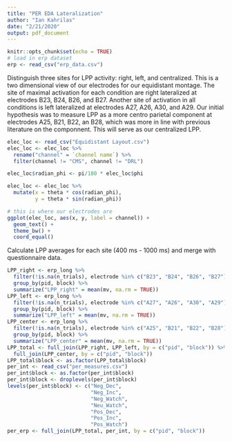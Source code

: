```yaml
---
title: "PER EDA Lateralization"
author: "Ian Kahrilas"
date: "2/21/2020"
output: pdf_document
---
```


```r
knitr::opts_chunk$set(echo = TRUE)
# load in erp dataset
erp <- read_csv("erp_data.csv")
```

Distinguish three sites for LPP activity: right, left, and centralized. This is a two dimensional view of our electrodes for our equidistant montage. The site of maximal activation for each condition are right lateralized at electrodes B23, B24, B26, and B27. Another site of activation in all conditions is left lateralized at electrodes A27, A26, A30, and A29. Our initial hypothesis was to measure LPP as a more centro parietal component at electrodes A25, B21, B22, an B28, which was more in line with previous literature on the componnent. This will serve as our centralized LPP.

```r
elec_loc <- read_csv("Equidistant Layout.csv")
elec_loc <- elec_loc %>%
  rename("channel" = `channel name`) %>%
  filter(channel != "CMS", channel != "DRL")

elec_loc$radian_phi <- pi/180 * elec_loc$phi

elec_loc <- elec_loc %>%
  mutate(x = theta * cos(radian_phi),
         y = theta * sin(radian_phi))

# this is where our electrodes are
ggplot(elec_loc, aes(x, y, label = channel)) +
  geom_text() +
  theme_bw() +
  coord_equal()
```

Calculate LPP averages for each site (400 ms - 1000 ms) and merge with questionnaire data.
```r
LPP_right <- erp_long %>%
  filter(!is.na(n_trials), electrode %in% c("B23", "B24", "B26", "B27"), between(ms, 400, 1000)) %>%
  group_by(pid, block) %>%
  summarize("LPP_right" = mean(mv, na.rm = TRUE))
LPP_left <- erp_long %>%
  filter(!is.na(n_trials), electrode %in% c("A27", "A26", "A30", "A29"), between(ms, 400, 1000)) %>%
  group_by(pid, block) %>%
  summarize("LPP_left" = mean(mv, na.rm = TRUE))
LPP_center <- erp_long %>%
  filter(!is.na(n_trials), electrode %in% c("A25", "B21", "B22", "B28"), between(ms, 400, 1000)) %>%
  group_by(pid, block) %>%
  summarize("LPP_center" = mean(mv, na.rm = TRUE))
LPP_total <- full_join(LPP_right, LPP_left, by = c("pid", "block")) %>%
  full_join(LPP_center, by = c("pid", "block"))
LPP_total$block <- as.factor(LPP_total$block)
per_int <- read_csv("per_measures.csv")
per_int$block <- as.factor(per_int$block) 
per_int$block <- droplevels(per_int$block)
levels(per_int$block) <- c("Neg_Dec",
                           "Neg_Inc",
                           "Neg_Watch",
                           "Neu_Watch",
                           "Pos_Dec",
                           "Pos_Inc",
                           "Pos_Watch")
per_erp <- full_join(LPP_total, per_int, by = c("pid", "block"))
```



